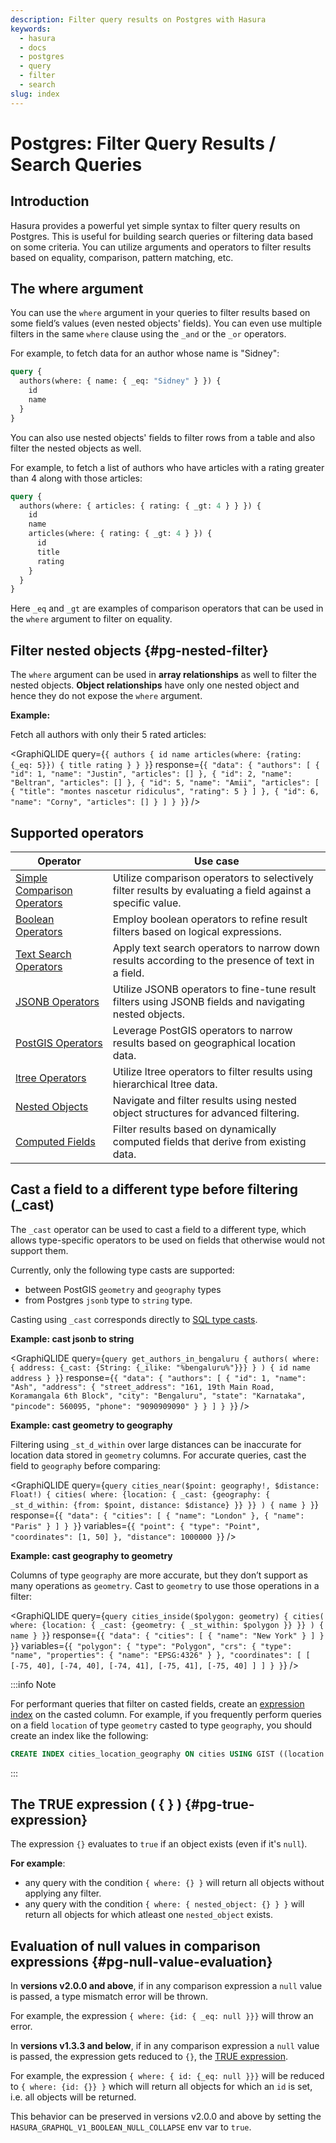 ```yaml
---
description: Filter query results on Postgres with Hasura
keywords:
  - hasura
  - docs
  - postgres
  - query
  - filter
  - search
slug: index
---
```



# Postgres: Filter Query Results / Search Queries

## Introduction

Hasura provides a powerful yet simple syntax to filter query results on Postgres. This is useful for building search
queries or filtering data based on some criteria. You can utilize arguments and operators to filter results based on
equality, comparison, pattern matching, etc.

## The **where** argument

You can use the `where` argument in your queries to filter results based on some field’s values (even nested objects'
fields). You can even use multiple filters in the same `where` clause using the `_and` or the `_or` operators.

For example, to fetch data for an author whose name is "Sidney":

```graphql {3}
query {
  authors(where: { name: { _eq: "Sidney" } }) {
    id
    name
  }
}
```

You can also use nested objects' fields to filter rows from a table and also filter the nested objects as well.

For example, to fetch a list of authors who have articles with a rating greater than 4 along with those articles:

```graphql {2,5}
query {
  authors(where: { articles: { rating: { _gt: 4 } } }) {
    id
    name
    articles(where: { rating: { _gt: 4 } }) {
      id
      title
      rating
    }
  }
}
```

Here `_eq` and `_gt` are examples of comparison operators that can be used in the `where` argument to filter on
equality.

[//]: # (You can see the complete specification of the `where` argument in the)

[//]: # ([API reference]&#40;/api-reference/graphql-api/query.mdx#whereexp&#41;.)

## Filter nested objects {#pg-nested-filter}

The `where` argument can be used in **array relationships** as well to filter the nested objects. **Object
relationships** have only one nested object and hence they do not expose the `where` argument.

**Example:**

Fetch all authors with only their 5 rated articles:

<GraphiQLIDE
  query={`{
  authors {
    id
    name
    articles(where: {rating: {_eq: 5}}) {
      title
      rating
    }
  }
}`}
  response={`{
  "data": {
    "authors": [
      {
        "id": 1,
        "name": "Justin",
        "articles": []
      },
      {
        "id": 2,
        "name": "Beltran",
        "articles": []
      },
      {
        "id": 5,
        "name": "Amii",
        "articles": [
          {
            "title": "montes nascetur ridiculus",
            "rating": 5
          }
        ]
      },
      {
        "id": 6,
        "name": "Corny",
        "articles": []
      }
    ]
  }
}`}
/>

## Supported operators

| Operator                                                                          | Use case                                                                                                   |
| --------------------------------------------------------------------------------- | ---------------------------------------------------------------------------------------------------------- |
| [Simple Comparison Operators](/graphql-api/queries/filters/comparison-operators.mdx) | Utilize comparison operators to selectively filter results by evaluating a field against a specific value. |
| [Boolean Operators](/graphql-api/queries/filters/boolean-operators.mdx)              | Employ boolean operators to refine result filters based on logical expressions.                            |
| [Text Search Operators](/graphql-api/queries/filters/text-search-operators.mdx)      | Apply text search operators to narrow down results according to the presence of text in a field.           |
| [JSONB Operators](/graphql-api/queries/filters/jsonb-operators.mdx)                  | Utilize JSONB operators to fine-tune result filters using JSONB fields and navigating nested objects.      |
| [PostGIS Operators](/graphql-api/queries/filters/postgis-operators.mdx)              | Leverage PostGIS operators to narrow results based on geographical location data.                          |
| [ltree Operators](/graphql-api/queries/filters/ltree-operators.mdx)                  | Utilize ltree operators to filter results using hierarchical ltree data.                                   |
| [Nested Objects](/graphql-api/queries/filters/using-nested-objects.mdx)              | Navigate and filter results using nested object structures for advanced filtering.                         |
| [Computed Fields](/graphql-api/queries/filters/using-computed-fields.mdx)            | Filter results based on dynamically computed fields that derive from existing data.                        |

## Cast a field to a different type before filtering (\_cast)

The `_cast` operator can be used to cast a field to a different type, which allows type-specific operators to be used on
fields that otherwise would not support them.

Currently, only the following type casts are supported:

- between PostGIS `geometry` and `geography` types
- from Postgres `jsonb` type to `string` type.

Casting using `_cast` corresponds directly to
[SQL type casts](https://www.postgresql.org/docs/current/sql-expressions.html#SQL-SYNTAX-TYPE-CASTS).

**Example: cast jsonb to string**

[//]: # (Columns of type `jsonb` can be cast to `String` to use)

[//]: # ([text operators]&#40;/api-reference/graphql-api/query.mdx#text-operators&#41; on a `jsonb` field:)

<GraphiQLIDE
  query={`query get_authors_in_bengaluru {
  authors(
    where: {
      address: {_cast: {String: {_ilike: "%bengaluru%"}}}
    }
  ) {
    id
    name
    address
  }
}`}
  response={`{
  "data": {
    "authors": [
      {
        "id": 1,
        "name": "Ash",
        "address": {
          "street_address": "161, 19th Main Road, Koramangala 6th Block",
          "city": "Bengaluru",
          "state": "Karnataka",
          "pincode": 560095,
          "phone": "9090909090"
        }
      }
    ]
  }
}`}
/>

**Example: cast geometry to geography**

Filtering using `_st_d_within` over large distances can be inaccurate for location data stored in `geometry` columns.
For accurate queries, cast the field to `geography` before comparing:

<GraphiQLIDE
  query={`query cities_near($point: geography!, $distance: Float!) {
  cities(
    where: {location: {
      _cast: {geography: {
        _st_d_within: {from: $point, distance: $distance}
      }}
    }}
  ) {
    name
  }
}`}
  response={`{
  "data": {
    "cities": [
      {
        "name": "London"
      },
      {
        "name": "Paris"
      }
    ]
  }
}`}
  variables={`{
  "point": {
    "type": "Point",
    "coordinates": [1, 50]
  },
  "distance": 1000000
}`}
/>

**Example: cast geography to geometry**

Columns of type `geography` are more accurate, but they don’t support as many operations as `geometry`. Cast to
`geometry` to use those operations in a filter:

<GraphiQLIDE
  query={`query cities_inside($polygon: geometry) {
  cities(
    where: {location: {
      _cast: {geometry: {
        _st_within: $polygon
      }}
    }}
  ) {
    name
  }
}`}
  response={`{
  "data": {
    "cities": [
      {
        "name": "New York"
      }
    ]
  }
}`}
  variables={`{
  "polygon": {
    "type": "Polygon",
    "crs": {
      "type": "name",
      "properties": { "name": "EPSG:4326" }
    },
    "coordinates": [
      [
        [-75, 40],
        [-74, 40],
        [-74, 41],
        [-75, 41],
        [-75, 40]
      ]
    ]
  }
}`}
/>

:::info Note

For performant queries that filter on casted fields, create an
[expression index](https://www.postgresql.org/docs/current/indexes-expressional.html) on the casted column. For example,
if you frequently perform queries on a field `location` of type `geometry` casted to type `geography`, you should create
an index like the following:

```sql
CREATE INDEX cities_location_geography ON cities USING GIST ((location::geography));
```

:::

## The TRUE expression ( **{ }** ) {#pg-true-expression}

The expression `{}` evaluates to `true` if an object exists (even if it's `null`).

**For example**:

- any query with the condition `{ where: {} }` will return all objects without applying any filter.
- any query with the condition `{ where: { nested_object: {} } }` will return all objects for which atleast one
  `nested_object` exists.

## Evaluation of **null** values in comparison expressions {#pg-null-value-evaluation}

In **versions v2.0.0 and above**, if in any comparison expression a `null` value is passed, a type mismatch error will
be thrown.

For example, the expression `{ where: {id: { _eq: null }}}` will throw an error.

In **versions v1.3.3 and below**, if in any comparison expression a `null` value is passed, the expression gets reduced
to `{}`, the [TRUE expression](#pg-true-expression).

For example, the expression `{ where: { id: {_eq: null }}}` will be reduced to `{ where: {id: {}} }` which will return
all objects for which an `id` is set, i.e. all objects will be returned.

This behavior can be preserved in versions v2.0.0 and above by setting the `HASURA_GRAPHQL_V1_BOOLEAN_NULL_COLLAPSE` env
var to `true`.
